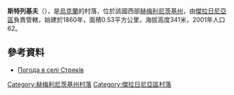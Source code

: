 {{coord|49|12|39|N|27|43|2|E|scale:100000|display=title}}

'''斯特列基夫'''（{{lang-uk|Стреків}}），是[[烏克蘭|烏克蘭]]的村落，位於該國西部[[赫梅利尼茨基州|赫梅利尼茨基州]]，由[[傑拉日尼亞區|傑拉日尼亞區]]負責管轄，始建於1860年，面積0.53平方公里，海拔高度341米，2001年人口62。

==參考資料==
* [http://weather.in.ua/ua/hmel'nickaja/25338 Погода в селі Стреків]{{Wayback|url=http://weather.in.ua/ua/hmel%27nickaja/25338 |date=20111220074342 }}

{{DEFAULTSORT:Стреків}}
[[Category:赫梅利尼茨基州村落|Category:赫梅利尼茨基州村落]]
[[Category:傑拉日尼亞區村落|Category:傑拉日尼亞區村落]]


{{Khmelnytskyi-geo-stub}}